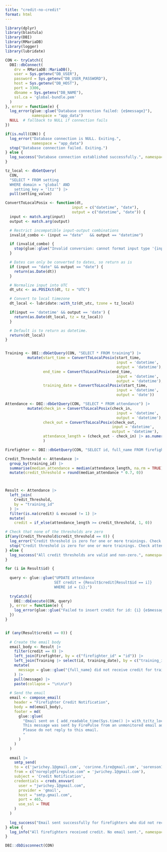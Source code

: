```yaml
---
title: "credit-no-credit"
format: html
---
```



```r
library(dplyr)
library(blastula)
library(DBI)
library(RMariaDB)
library(logger)
library(lubridate)

CON <- tryCatch({
  DBI::dbConnect(
    drv = RMariaDB::MariaDB(),
    user = Sys.getenv("DB_USER"),
    password = Sys.getenv("DB_USER_PASSWORD"),
    host = Sys.getenv("DB_HOST"),
    port = 3306,
    dbname = Sys.getenv("DB_NAME"),
    ssl.ca = 'global-bundle.pem'
  )
}, error = function(e) {
  log_error(glue::glue("Database connection failed: {e$message}"),
            namespace = "app_data")
  NULL  # fallback to NULL if connection fails
})

if(is.null(CON)) {
  log_error("Database connection is NULL. Exiting.",
            namespace = "app_data")
  stop("Database connection failed. Exiting.")
} else {
  log_success("Database connection established successfully.", namespace = "app_data")
}

```

```r

tz_local <- dbGetQuery(
  CON,
  "SELECT * FROM setting
  WHERE domain = 'global' AND
    setting_key = 'ltz'") |>
  pull(setting_value)

ConvertToLocalPosix <- function(dt,
                              input = c("datetime", "date"),
                              output = c("datetime", "date")) {
  input <- match.arg(input)
  output <- match.arg(output)

  # Restrict incompatible input-output combinations
  invalid_combo <- (input == "date"   && output == "datetime")

  if (invalid_combo) {
    stop(glue::glue("Invalid conversion: cannot format input type '{input}' as output type '{output}'"))
  }

  # Dates can only be converted to dates, so return as is
  if (input == "date" && output == "date") {
    return(as.Date(dt))
  }

  # Normalize input into UTC
  dt_utc <- as.POSIXct(dt, tz = "UTC")

  # Convert to local timezone
  dt_local <- lubridate::with_tz(dt_utc, tzone = tz_local)

  if(input == 'datetime' && output == 'date') {
    return(as.Date(dt_local, tz = tz_local))
  }

  # Default is to return as datetime.
  return(dt_local)
}



```


```r
Training <- DBI::dbGetQuery(CON, "SELECT * FROM training") |>
          mutate(start_time = ConvertToLocalPosix(start_time,
                                                  input = 'datetime',
                                                  output = 'datetime'),
                 end_time = ConvertToLocalPosix(end_time,
                                                  input = 'datetime',
                                                  output = 'datetime'),
                 training_date = ConvertToLocalPosix(start_time,
                                                  input = 'datetime',
                                                  output = 'date'))

Attendance <- DBI::dbGetQuery(CON, "SELECT * FROM attendance") |>
          mutate(check_in = ConvertToLocalPosix(check_in,
                                                  input = 'datetime',
                                                  output = 'datetime'),
                 check_out = ConvertToLocalPosix(check_out,
                                                input = 'datetime',
                                                output = 'datetime'),
                 attendance_length = (check_out - check_in) |> as.numeric() |> round(0)
                 )

Firefighter <- DBI::dbGetQuery(CON, "SELECT id, full_name FROM firefighter")

```


```r
Credit_Threshold <- Attendance |> 
  group_by(training_id) |> 
  summarise(median_attendance = median(attendance_length, na.rm = TRUE) |> round(0)) |> 
  mutate(credit_threshold = round(median_attendance * 0.7, 0))



Result <- Attendance |> 
  left_join(
    Credit_Threshold, 
    by = "training_id"
  ) |>
  filter(is.na(credit) & excused != 1) |> 
  mutate(
    credit = if_else(attendance_length >= credit_threshold, 1, 0))

# Check that none of the thresholds are zero
if(any(Credit_Threshold$credit_threshold == 0)) {
  log_error("Credit threshold is zero for one or more trainings. Check attendance data.", namespace = "app_data")
  stop("Credit threshold is zero for one or more trainings. Check attendance data.")
} else {
  log_success("All credit thresholds are valid and non-zero.", namespace = "app_data")
}


```

```r

for (i in Result$id) {
  
  query <- glue::glue("UPDATE attendance
                      SET credit = {Result$credit[Result$id == i]}
                      WHERE id = {i};")
  
  tryCatch({
    DBI::dbExecute(CON, query)
  }, error = function(e) {
    log_error(glue::glue("Failed to insert credit for id: {i} {e$message}"), namespace = "app_data")
  })
}



```

```r
if (any(Result$credit == 0)) {
  
  # Create the email body
  email_body <- Result |> 
    filter(credit == 0) |> 
    left_join(Firefighter, by = c("firefighter_id" = "id")) |> 
    left_join(Training |> select(id, training_date), by = c("training_id" = 'id')) |> 
    mutate(
      message = glue::glue("{full_name} did not receive credit for training on {training_date} due to insufficient attendance. The average attendance was {median_attendance} minutes and {credit_threshold} minutes were needed for credit. {full_name} attended for {attendance_length} minute(s)).")
    ) |> 
    pull(message) |> 
    paste(collapse = "\n\n\n")
  
  # Send the email
  email <- compose_email(
    header = "Firefighter Credit Notification",
    body = md(email_body),
    footer = md(
      glue::glue(
        "Email sent on { add_readable_time(Sys.time() |> with_tz(tz_local))}.
        This message was sent by FirePulse from an unmonitored email address.
        Please do not reply to this email.
        "
      )
    )
  )
  
  email |> 
    smtp_send(
    to = c('jwrichey.1@gmail.com', 'corinne.fire@gmail.com', 'sorenson1967@gmail.com', 'Lemondsn85@gmail.com'),
    from = c("noreply@firepulse.com" = 'jwrichey.1@gmail.com'),
    subject = 'Credit Notification',
    credentials = creds_envvar(
      user = "jwrichey.1@gmail.com",
      provider = 'gmail',
      host = "smtp.gmail.com",
      port = 465,
      use_ssl = TRUE
    )
  )
  
  log_success("Email sent successfully for firefighters who did not receive credit.", namespace = "app_data")
} else {
  log_info("All firefighters received credit. No email sent.", namespace = "app_data")
}

DBI::dbDisconnect(CON)


```
